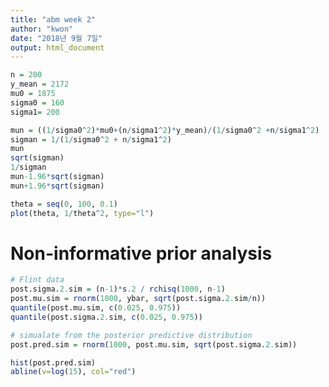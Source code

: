 ```yaml
---
title: "abm week 2"
author: "kwon"
date: "2018년 9월 7일"
output: html_document
---
```


```r
n = 200
y_mean = 2172
mu0 = 1875
sigma0 = 160
sigma1= 200

mun = ((1/sigma0^2)*mu0+(n/sigma1^2)*y_mean)/(1/sigma0^2 +n/sigma1^2)
sigman = 1/(1/sigma0^2 + n/sigma1^2)
mun
sqrt(sigman)
1/sigman
mun-1.96*sqrt(sigman)
mun+1.96*sqrt(sigman)
```

```r
theta = seq(0, 100, 0.1)
plot(theta, 1/theta^2, type="l")

```

# Non-informative prior analysis
```r
# Flint data
post.sigma.2.sim = (n-1)*s.2 / rchisq(1000, n-1)
post.mu.sim = rnorm(1000, ybar, sqrt(post.sigma.2.sim/n))
quantile(post.mu.sim, c(0.025, 0.975))
quantile(post.sigma.2.sim, c(0.025, 0.975))

# simualate from the posterior predictive distribution
post.pred.sim = rnorm(1000, post.mu.sim, sqrt(post.sigma.2.sim))

hist(post.pred.sim)
abline(v=log(15), col="red")
```





